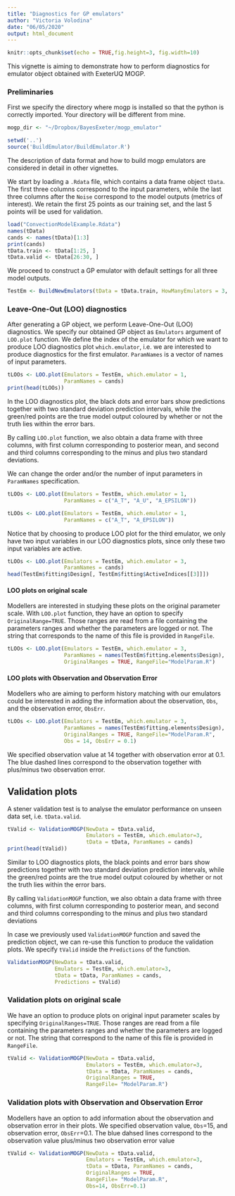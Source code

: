 ```yaml
---
title: "Diagnostics for GP emulators"
author: "Victoria Volodina"
date: "06/05/2020"
output: html_document
---
```


```r
knitr::opts_chunk$set(echo = TRUE,fig.height=3, fig.width=10)
```

This vignette is aiming to demonstrate how to perform diagnostics for emulator object obtained with ExeterUQ MOGP. 

### Preliminaries

First we specify the directory where mogp is installed so that the python is correctly imported. Your directory will be different from mine.

```r
mogp_dir <- "~/Dropbox/BayesExeter/mogp_emulator"
```

```r
setwd('..')
source('BuildEmulator/BuildEmulator.R')
```

The description of data format and how to build mogp emulators are considered in detail in other vignettes.

We start by loading a `.Rdata` file, which contains a data frame object `tData`. The first three columns correspond to the input parameters, while the last three columns after the `Noise` correspond to the model outputs (metrics of interest).
We retain the first 25 points as our training set, and the last 5 points will be used for validation.

```r
load("ConvectionModelExample.Rdata")
names(tData)
cands <- names(tData)[1:3]
print(cands)
tData.train <- tData[1:25, ]
tData.valid <- tData[26:30, ]
```

We proceed to construct a GP emulator with default settings for all three model outputs.

```r
TestEm <- BuildNewEmulators(tData = tData.train, HowManyEmulators = 3, meanFun="fitted")
```

### Leave-One-Out (LOO) diagnostics

After generating a GP object, we perform Leave-One-Out (LOO) diagnostics. We specify our obtained GP object as `Emulators` argument of `LOO.plot` function. We define the index of the emulator for which we want to produce LOO diagnostics plot `which.emulator`, i.e. we are interested to produce diagnostics for the first emulator. `ParamNames` is a vector of names of input parameters.

```r
tLOOs <- LOO.plot(Emulators = TestEm, which.emulator = 1,
                  ParamNames = cands)
print(head(tLOOs))
```


In the LOO diagnostics plot, the black dots and error bars show predictions together with two standard deviation prediction intervals, while the green/red points are the true model output coloured by whether or not the truth lies within the error bars.

By calling `LOO.plot` function, we also obtain a data frame with three columns, with first column corresponding to posterior mean, and second and third columns corresponding to the minus and plus two standard deviations.

We can change the order and/or the number of input parameters in `ParamNames` specification.

```r
tLOOs <- LOO.plot(Emulators = TestEm, which.emulator = 1,
                  ParamNames = c("A_T", "A_U", "A_EPSILON"))
```

```r
tLOOs <- LOO.plot(Emulators = TestEm, which.emulator = 1,
                  ParamNames = c("A_T", "A_EPSILON"))
```

Notice that by choosing to produce LOO plot for the third emulator, we only have two input variables in our LOO diagnostics plots, since only these two input variables are active.
```r
tLOOs <- LOO.plot(Emulators = TestEm, which.emulator = 3,
                  ParamNames = cands)
head(TestEm$fitting$Design[, TestEm$fitting$ActiveIndices[[3]]])
```

#### LOO plots on original scale
Modellers are interested in studying these plots on the original parameter scale. With `LOO.plot` function, they have an option to specify `OriginalRange=TRUE`. Those ranges are read from a file containing the parameters ranges and whether the parameters are logged or not. The string that corresponds to the name of this file is provided in `RangeFile`.


```r
tLOOs <- LOO.plot(Emulators = TestEm, which.emulator = 3,
                  ParamNames = names(TestEm$fitting.elements$Design), 
                  OriginalRanges = TRUE, RangeFile="ModelParam.R")
```

#### LOO plots with Observation and Observation Error

Modellers who are aiming to perform history matching with our emulators could be interested in adding the information about the observation, `Obs`, and the observation error, `ObsErr`. 

```r
tLOOs <- LOO.plot(Emulators = TestEm, which.emulator = 3,
                  ParamNames = names(TestEm$fitting.elements$Design), 
                  OriginalRanges = TRUE, RangeFile="ModelParam.R", 
                  Obs = 14, ObsErr = 0.1)
```
We specified observation value at 14 together with observation error at 0.1. The blue dashed lines correspond to the observation together with plus/minus two observation error.


## Validation plots

A stener validation test is to analyse the emulator performance on unseen data set, i.e. `tData.valid`.

```r
tValid <- ValidationMOGP(NewData = tData.valid, 
                         Emulators = TestEm, which.emulator=3,
                         tData = tData, ParamNames = cands)
print(head(tValid))
```

Similar to LOO diagnostics plots, the black points and error bars show predictions together with two standard deviation prediction intervals, while the green/red points are the true model output coloured by whether or not the truth lies within the error bars.

By calling `ValidationMOGP` function, we also obtain a data frame with three columns, with first column corresponding to posterior mean, and second and third columns corresponding to the minus and plus two standard deviations

In case we previously used `ValidationMOGP` function and saved the prediction object, we can re-use this function to produce the validation plots. We specify `tValid` inside the `Predictions` of the function.

```r
ValidationMOGP(NewData = tData.valid, 
               Emulators = TestEm, which.emulator=3,
               tData = tData, ParamNames = cands, 
               Predictions = tValid)

```

### Validation plots on original scale

We have an option to produce plots on original input parameter scales by specifying `OriginalRanges=TRUE`. Those ranges are read from a file containing the parameters ranges and whether the parameters are logged or not. The string that correspond to the name of this file is provided in `RangeFile`.

```r
tValid <- ValidationMOGP(NewData = tData.valid, 
                         Emulators = TestEm, which.emulator=3,
                         tData = tData, ParamNames = cands, 
                         OriginalRanges = TRUE, 
                         RangeFile= "ModelParam.R")
```

### Validation plots with Observation and Observation Error

Modellers have an option to add information about the observation and observation error in their plots. We specified observation value, `Obs`=15, and observation error, `ObsErr`=0.1. The blue dahsed lines correspond to the observation value plus/minus two observation error value

```r
tValid <- ValidationMOGP(NewData = tData.valid, 
                         Emulators = TestEm, which.emulator=3,
                         tData = tData, ParamNames = cands, 
                         OriginalRanges = TRUE, 
                         RangeFile= "ModelParam.R", 
                         Obs=14, ObsErr=0.1)
```
